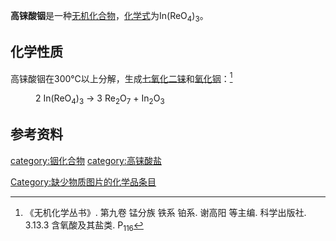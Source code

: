 {{chembox
| verifiedrevid = 
|   Name = 高铼酸铟
|   ImageFile = indium(III) perrhenate.png
|   ImageName = 
|   OtherNames = 偏高铼酸铟
|   IUPACName = 铼(VII)酸铟
| Section1 = {{Chembox Identifiers
|   ChemSpiderID_Ref = {{chemspidercite|correct|chemspider}}
| ChemSpiderID = 
| PubChem = 
| InChI =
| InChIKey =
| SMILES = 
| StdInChI_Ref = {{stdinchicite|correct|chemspider}}
| StdInChI =
| StdInChIKey_Ref = {{stdinchicite|correct|chemspider}}
| StdInChIKey = 
| CASNo = 15479-21-7
| CASNo_Ref = {{cascite|correct|CAS}}
  }}
| Section2 = {{Chembox Properties
|   Formula = In(ReO<sub>4</sub>)<sub>3</sub>
|   MolarMass = 865.439
|   Appearance = 
|   Density = 
|   MeltingPt = 
|   Solubility =
|   BoilingPt = 
|   Solvent =
|   SolubleOther = 
  }}
| Section7 = {{Chembox Hazards
|  EUHazardSymbol =
|  RPhrases =
|  SPhrases =
|  FlashPt = 
|  pKa = 
|  pKb = 
|  EUClass =
|  EUIndex = 
|  MainHazards = 
|  NFPA-H = 
|  NFPA-F = 
|  NFPA-R = 
|  NFPA-O = 
|  RSPhrases = 
|  Autoignition = 
|  ExploLimits = 
|  PEL = 
  }}
| Section8 = {{Chembox Related
|   Function = 
|   OtherFunctn = 
|   OtherAnions = [[硝酸铟|硝酸铟]]
|   OtherCations = [[高铼酸钾|高铼酸钾]]
|   OtherCpds = [[七氧化二铼|七氧化二铼]]<br />[[高铼酸|高铼酸]]
  }}
}}

'''高铼酸铟'''是一种[[无机化合物|无机化合物]]，[[化学式|化学式]]为In(ReO<sub>4</sub>)<sub>3</sub>。
==化学性质==
高铼酸铟在300℃以上分解，生成[[七氧化二铼|七氧化二铼]]和[[氧化铟|氧化铟]]：<ref name=wj>《无机化学丛书》. 第九卷 锰分族 铁系 铂系. 谢高阳 等主编. 科学出版社. 3.13.3 含氧酸及其盐类. P<sub>116</sub></ref>
: 2 In(ReO<sub>4</sub>)<sub>3</sub> → 3 Re<sub>2</sub>O<sub>7</sub> + In<sub>2</sub>O<sub>3</sub>

==参考资料==
{{reflist}}

{{高铼酸盐}}

[[category:铟化合物|category:铟化合物]]
[[category:高铼酸盐|category:高铼酸盐]]
[[Category:缺少物质图片的化学品条目|Category:缺少物质图片的化学品条目]]